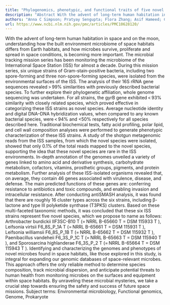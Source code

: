 ```yaml
---
title: "Phylogenomics, phenotypic, and functional traits of five novel (Earth-derived) bacterial species isolated from the International Space Station and their prevalence in metagenomes"
description: "Abstract With the advent of long-term human habitation in space and on the moon, understanding how the built environment microbiome of space habitats differs from Earth habitats, and how microbes surv..."
authors: "Anna C Simpson; Pratyay Sengupta; Flora Zhang; Asif Hameed; Ceth W Parker; Nitin K Singh; Georgios Miliotis; Punchappady D Rekha; Karthik Raman; Christopher E Mason; Kasthuri Venkateswaran"
url: https://www.ncbi.nlm.nih.gov/pmc/articles/PMC10628120/
---
```


With the advent of long-term human habitation in space and on the moon, understanding how the built environment microbiome of space habitats differs from Earth habitats, and how microbes survive, proliferate and spread in space conditions, is becoming more important. The microbial tracking mission series has been monitoring the microbiome of the International Space Station (ISS) for almost a decade. During this mission series, six unique strains of Gram-stain-positive bacteria, including two spore-forming and three non-spore-forming species, were isolated from the environmental surfaces of the ISS. The analysis of their 16S rRNA gene sequences revealed > 99% similarities with previously described bacterial species. To further explore their phylogenetic affiliation, whole genome sequencing was undertaken. For all strains, the gyrB gene exhibited < 93% similarity with closely related species, which proved effective in categorizing these ISS strains as novel species. Average nucleotide identity and digital DNA–DNA hybridization values, when compared to any known bacterial species, were < 94% and <50% respectively for all species described here. Traditional biochemical tests, fatty acid profiling, polar lipid, and cell wall composition analyses were performed to generate phenotypic characterization of these ISS strains. A study of the shotgun metagenomic reads from the ISS samples, from which the novel species were isolated, showed that only 0.1% of the total reads mapped to the novel species, supporting the idea that these novel species are rare in the ISS environments. In-depth annotation of the genomes unveiled a variety of genes linked to amino acid and derivative synthesis, carbohydrate metabolism, cofactors, vitamins, prosthetic groups, pigments, and protein metabolism. Further analysis of these ISS-isolated organisms revealed that, on average, they contain 46 genes associated with virulence, disease, and defense. The main predicted functions of these genes are: conferring resistance to antibiotics and toxic compounds, and enabling invasion and intracellular resistance. After conducting antiSMASH analysis, it was found that there are roughly 16 cluster types across the six strains, including β-lactone and type III polyketide synthase (T3PKS) clusters. Based on these multi-faceted taxonomic methods, it was concluded that these six ISS strains represent five novel species, which we propose to name as follows: Arthrobacter burdickii IIF3SC-B10 T (= NRRL B-65660 T = DSM 115933 T ), Leifsonia virtsii F6_8S_P_1A T (= NRRL B-65661 T = DSM 115931 T ), Leifsonia williamsii F6_8S_P_1B T (= NRRL B-65662 T = DSM 115932 T ), Paenibacillus vandeheii F6_3S_P_1C T (= NRRL B-65663 T = DSM 115940 T ), and Sporosarcina highlanderae F6_3S_P_2 T (= NRRL B-65664 T = DSM 115943 T ). Identifying and characterizing the genomes and phenotypes of novel microbes found in space habitats, like those explored in this study, is integral for expanding our genomic databases of space-relevant microbes. This approach offers the only reliable method to determine species composition, track microbial dispersion, and anticipate potential threats to human health from monitoring microbes on the surfaces and equipment within space habitats. By unraveling these microbial mysteries, we take a crucial step towards ensuring the safety and success of future space missions. Subject terms: Environmental microbiology, Functional genomics, Genome, Prokaryote
